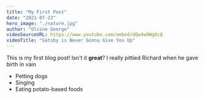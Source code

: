 ```yaml
---
title: "My First Post"
date: "2021-07-23"
hero_image: "./nature.jpg"
author: "Olvine George"
videoSourceURL: https://www.youtube.com/embed/dQw4w9WgXcQ
videoTitle: "Gatsby is Never Gonna Give You Up"
---
```


<span >T</span>his is my first blog post! Isn't it <b>great</b>?
I really pittied Richard when he gave birth in vain



* Petting dogs
* Singing
* Eating potato-based foods